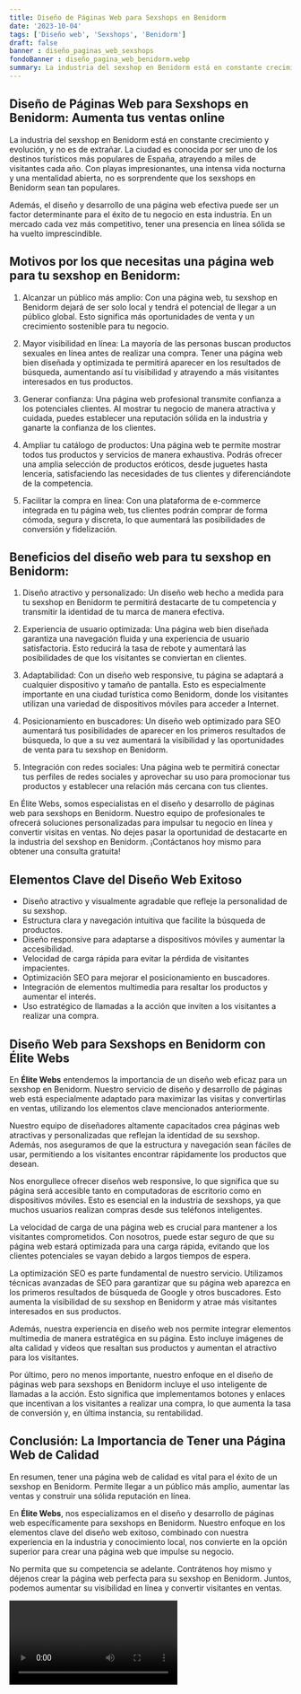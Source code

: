 ```yaml
---
title: Diseño de Páginas Web para Sexshops en Benidorm
date: '2023-10-04'
tags: ['Diseño web', 'Sexshops', 'Benidorm']
draft: false
banner : diseño_paginas_web_sexshops
fondoBanner : diseño_pagina_web_benidorm.webp
summary: La industria del sexshop en Benidorm está en constante crecimiento y evolución, y no es de extrañar. La ciudad es conocida por ser uno de los destinos turísticos más populares de España, atrayendo a miles de visitantes cada año. Con playas impresionantes, una intensa vida nocturna y una mentalidad abierta, no es sorprendente que los sexshops en Benidorm sean tan populares.
---
```


## Diseño de Páginas Web para Sexshops en Benidorm: Aumenta tus ventas online

La industria del sexshop en Benidorm está en constante crecimiento y evolución, y no es de extrañar. La ciudad es conocida por ser uno de los destinos turísticos más populares de España, atrayendo a miles de visitantes cada año. Con playas impresionantes, una intensa vida nocturna y una mentalidad abierta, no es sorprendente que los sexshops en Benidorm sean tan populares.

Además, el diseño y desarrollo de una página web efectiva puede ser un factor determinante para el éxito de tu negocio en esta industria. En un mercado cada vez más competitivo, tener una presencia en línea sólida se ha vuelto imprescindible.

## Motivos por los que necesitas una página web para tu sexshop en Benidorm:

1. Alcanzar un público más amplio: Con una página web, tu sexshop en Benidorm dejará de ser solo local y tendrá el potencial de llegar a un público global. Esto significa más oportunidades de venta y un crecimiento sostenible para tu negocio.

2. Mayor visibilidad en línea: La mayoría de las personas buscan productos sexuales en línea antes de realizar una compra. Tener una página web bien diseñada y optimizada te permitirá aparecer en los resultados de búsqueda, aumentando así tu visibilidad y atrayendo a más visitantes interesados en tus productos.

3. Generar confianza: Una página web profesional transmite confianza a los potenciales clientes. Al mostrar tu negocio de manera atractiva y cuidada, puedes establecer una reputación sólida en la industria y ganarte la confianza de los clientes.

4. Ampliar tu catálogo de productos: Una página web te permite mostrar todos tus productos y servicios de manera exhaustiva. Podrás ofrecer una amplia selección de productos eróticos, desde juguetes hasta lencería, satisfaciendo las necesidades de tus clientes y diferenciándote de la competencia.

5. Facilitar la compra en línea: Con una plataforma de e-commerce integrada en tu página web, tus clientes podrán comprar de forma cómoda, segura y discreta, lo que aumentará las posibilidades de conversión y fidelización.

## Beneficios del diseño web para tu sexshop en Benidorm:

1. Diseño atractivo y personalizado: Un diseño web hecho a medida para tu sexshop en Benidorm te permitirá destacarte de tu competencia y transmitir la identidad de tu marca de manera efectiva.

2. Experiencia de usuario optimizada: Una página web bien diseñada garantiza una navegación fluida y una experiencia de usuario satisfactoria. Esto reducirá la tasa de rebote y aumentará las posibilidades de que los visitantes se conviertan en clientes.

3. Adaptabilidad: Con un diseño web responsive, tu página se adaptará a cualquier dispositivo y tamaño de pantalla. Esto es especialmente importante en una ciudad turística como Benidorm, donde los visitantes utilizan una variedad de dispositivos móviles para acceder a Internet.

4. Posicionamiento en buscadores: Un diseño web optimizado para SEO aumentará tus posibilidades de aparecer en los primeros resultados de búsqueda, lo que a su vez aumentará la visibilidad y las oportunidades de venta para tu sexshop en Benidorm.

5. Integración con redes sociales: Una página web te permitirá conectar tus perfiles de redes sociales y aprovechar su uso para promocionar tus productos y establecer una relación más cercana con tus clientes.

En Élite Webs, somos especialistas en el diseño y desarrollo de páginas web para sexshops en Benidorm. Nuestro equipo de profesionales te ofrecerá soluciones personalizadas para impulsar tu negocio en línea y convertir visitas en ventas. No dejes pasar la oportunidad de destacarte en la industria del sexshop en Benidorm. ¡Contáctanos hoy mismo para obtener una consulta gratuita!

<GifSeo />

<Cta />

## Elementos Clave del Diseño Web Exitoso

- Diseño atractivo y visualmente agradable que refleje la personalidad de su sexshop.
- Estructura clara y navegación intuitiva que facilite la búsqueda de productos.
- Diseño responsive para adaptarse a dispositivos móviles y aumentar la accesibilidad.
- Velocidad de carga rápida para evitar la pérdida de visitantes impacientes.
- Optimización SEO para mejorar el posicionamiento en buscadores.
- Integración de elementos multimedia para resaltar los productos y aumentar el interés.
- Uso estratégico de llamadas a la acción que inviten a los visitantes a realizar una compra.

## Diseño Web para Sexshops en Benidorm con Élite Webs

En **Élite Webs** entendemos la importancia de un diseño web eficaz para un sexshop en Benidorm. Nuestro servicio de diseño y desarrollo de páginas web está especialmente adaptado para maximizar las visitas y convertirlas en ventas, utilizando los elementos clave mencionados anteriormente.

Nuestro equipo de diseñadores altamente capacitados crea páginas web atractivas y personalizadas que reflejan la identidad de su sexshop. Además, nos aseguramos de que la estructura y navegación sean fáciles de usar, permitiendo a los visitantes encontrar rápidamente los productos que desean.

Nos enorgullece ofrecer diseños web responsive, lo que significa que su página será accesible tanto en computadoras de escritorio como en dispositivos móviles. Esto es esencial en la industria de sexshops, ya que muchos usuarios realizan compras desde sus teléfonos inteligentes.

La velocidad de carga de una página web es crucial para mantener a los visitantes comprometidos. Con nosotros, puede estar seguro de que su página web estará optimizada para una carga rápida, evitando que los clientes potenciales se vayan debido a largos tiempos de espera.

La optimización SEO es parte fundamental de nuestro servicio. Utilizamos técnicas avanzadas de SEO para garantizar que su página web aparezca en los primeros resultados de búsqueda de Google y otros buscadores. Esto aumenta la visibilidad de su sexshop en Benidorm y atrae más visitantes interesados en sus productos.

Además, nuestra experiencia en diseño web nos permite integrar elementos multimedia de manera estratégica en su página. Esto incluye imágenes de alta calidad y videos que resaltan sus productos y aumentan el atractivo para los visitantes.

Por último, pero no menos importante, nuestro enfoque en el diseño de páginas web para sexshops en Benidorm incluye el uso inteligente de llamadas a la acción. Esto significa que implementamos botones y enlaces que incentivan a los visitantes a realizar una compra, lo que aumenta la tasa de conversión y, en última instancia, su rentabilidad.

## Conclusión: La Importancia de Tener una Página Web de Calidad

En resumen, tener una página web de calidad es vital para el éxito de un sexshop en Benidorm. Permite llegar a un público más amplio, aumentar las ventas y construir una sólida reputación en línea.

En **Élite Webs**, nos especializamos en el diseño y desarrollo de páginas web específicamente para sexshops en Benidorm. Nuestro enfoque en los elementos clave del diseño web exitoso, combinado con nuestra experiencia en la industria y conocimiento local, nos convierte en la opción superior para crear una página web que impulse su negocio.

No permita que su competencia se adelante. Contrátenos hoy mismo y déjenos crear la página web perfecta para su sexshop en Benidorm. Juntos, podemos aumentar su visibilidad en línea y convertir visitantes en ventas.

<Video />

<CtaBot job='Sexshops' city='Benidorm'/>

<Gmaps query='Benidorm+españa+maps' />